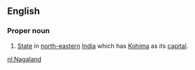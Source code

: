 ==English==
===Proper noun===
#[[State]] in [[north-eastern]] [[India]] which has [[Kohima]] as its [[capital]].

[[nl:Nagaland]]